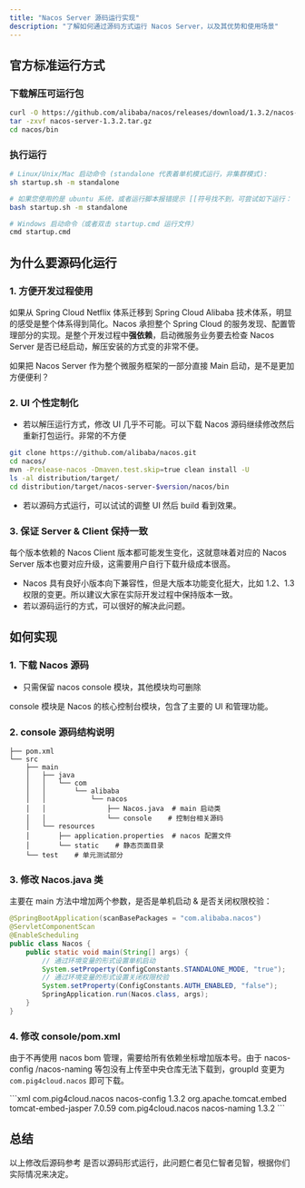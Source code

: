 ```yaml
---
title: "Nacos Server 源码运行实现"
description: "了解如何通过源码方式运行 Nacos Server，以及其优势和使用场景"
---
```


## 官方标准运行方式

### 下载解压可运行包

```bash
curl -O https://github.com/alibaba/nacos/releases/download/1.3.2/nacos-server-1.3.2.tar.gz
tar -zxvf nacos-server-1.3.2.tar.gz
cd nacos/bin
```

### 执行运行

```bash
# Linux/Unix/Mac 启动命令 (standalone 代表着单机模式运行，非集群模式):
sh startup.sh -m standalone

# 如果您使用的是 ubuntu 系统，或者运行脚本报错提示 [[符号找不到，可尝试如下运行：
bash startup.sh -m standalone

# Windows 启动命令（或者双击 startup.cmd 运行文件）
cmd startup.cmd
```

## 为什么要源码化运行

### 1. 方便开发过程使用

如果从 Spring Cloud Netflix 体系迁移到 Spring Cloud Alibaba 技术体系，明显的感受是整个体系得到简化。Nacos 承担整个 Spring Cloud 的服务发现、配置管理部分的实现。是整个开发过程中**强依赖**，启动微服务业务要去检查 Nacos Server 是否已经启动，解压安装的方式变的非常不便。

<Note>
如果把 Nacos Server 作为整个微服务框架的一部分直接 Main 启动，是不是更加方便便利？
</Note>

### 2. UI 个性定制化

- 若以解压运行方式，修改 UI 几乎不可能。可以下载 Nacos 源码继续修改然后重新打包运行。非常的不方便

```bash
git clone https://github.com/alibaba/nacos.git
cd nacos/
mvn -Prelease-nacos -Dmaven.test.skip=true clean install -U
ls -al distribution/target/
cd distribution/target/nacos-server-$version/nacos/bin
```

- 若以源码方式运行，可以试试的调整 UI 然后 build 看到效果。

### 3. 保证 Server & Client 保持一致

<Warning>
每个版本依赖的 Nacos Client 版本都可能发生变化，这就意味着对应的 Nacos Server 版本也要对应升级，这需要用户自行下载升级成本很高。
</Warning>

- Nacos 具有良好小版本向下兼容性，但是大版本功能变化挺大，比如 1.2、1.3 权限的变更。所以建议大家在实际开发过程中保持版本一致。
- 若以源码运行的方式，可以很好的解决此问题。

## 如何实现

### 1. 下载 Nacos 源码

- 只需保留 nacos console 模块，其他模块均可删除

<Card title="源码结构" icon="info">
console 模块是 Nacos 的核心控制台模块，包含了主要的 UI 和管理功能。
</Card>

### 2. console 源码结构说明

```plain
├── pom.xml
└── src
    ├── main
    │   ├── java
    │   │   └── com
    │   │       └── alibaba
    │   │           └── nacos
    │   │               ├── Nacos.java  # main 启动类
    │   │               └── console    # 控制台相关源码
    │   └── resources
    │       ├── application.properties  # nacos 配置文件
    │       └── static    # 静态页面目录
    └── test    # 单元测试部分
```

### 3. 修改 Nacos.java 类

主要在 main 方法中增加两个参数，是否是单机启动 & 是否关闭权限校验：

```java
@SpringBootApplication(scanBasePackages = "com.alibaba.nacos")
@ServletComponentScan
@EnableScheduling
public class Nacos {
    public static void main(String[] args) {
        // 通过环境变量的形式设置单机启动
        System.setProperty(ConfigConstants.STANDALONE_MODE, "true");
        // 通过环境变量的形式设置关闭权限校验
        System.setProperty(ConfigConstants.AUTH_ENABLED, "false");
        SpringApplication.run(Nacos.class, args);
    }
}
```

### 4. 修改 console/pom.xml

由于不再使用 nacos bom 管理，需要给所有依赖坐标增加版本号。由于 nacos-config /nacos-naming 等包没有上传至中央仓库无法下载到，groupId 变更为 `com.pig4cloud.nacos` 即可下载。

<Tabs>
  <Tab title="依赖配置">
```xml
<dependency>
  <groupId>com.pig4cloud.nacos</groupId>
  <artifactId>nacos-config</artifactId>
  <version>1.3.2</version>
</dependency>
<dependency>
  <groupId>org.apache.tomcat.embed</groupId>
  <artifactId>tomcat-embed-jasper</artifactId>
  <version>7.0.59</version>
</dependency>
<dependency>
  <groupId>com.pig4cloud.nacos</groupId>
  <artifactId>nacos-naming</artifactId>
  <version>1.3.2</version>
</dependency>
```
  </Tab>
</Tabs>

## 总结

<Card title="源码参考" icon="link" href="https://gitee.com/log4j/pig">
以上修改后源码参考
</Card>

<Note>
是否以源码形式运行，此问题仁者见仁智者见智，根据你们实际情况来决定。
</Note>

